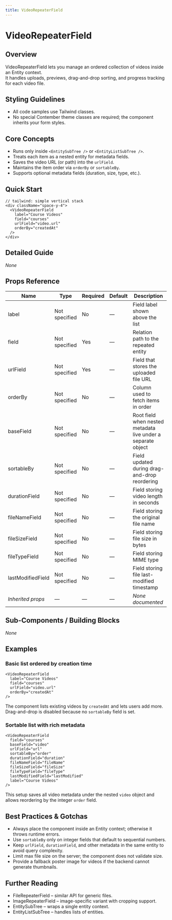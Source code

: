 ```yaml
---
title: VideoRepeaterField
---
```


<!-- Edited by human: false -->
<!-- Examples count: 2 -->
<!-- Source examples: 2 -->
<!-- Playground examples: 0 -->
<!-- External examples: 0 -->
<!-- Import examples: 0 -->

# VideoRepeaterField

## Overview
VideoRepeaterField lets you manage an ordered collection of videos inside an Entity context.  
It handles uploads, previews, drag-and-drop sorting, and progress tracking for each video file.

## Styling Guidelines
* All code samples use Tailwind classes.  
* No special Contember theme classes are required; the component inherits your form styles.

## Core Concepts
* Runs only inside `<EntitySubTree />` or `<EntityListSubTree />`.
* Treats each item as a nested entity for metadata fields.
* Saves the video URL (or path) into the `urlField`.
* Maintains the item order via `orderBy` or `sortableBy`.
* Supports optional metadata fields (duration, size, type, etc.).

## Quick Start
```tsx
// tailwind: simple vertical stack
<div className="space-y-4">
  <VideoRepeaterField
    label="Course Videos"
    field="courses"
    urlField="video.url"
    orderBy="createdAt"
  />
</div>
```

## Detailed Guide
_None_

## Props Reference
| Name | Type | Required | Default | Description |
|------|------|----------|---------|-------------|
| label | Not specified | No | — | Field label shown above the list |
| field | Not specified | Yes | — | Relation path to the repeated entity |
| urlField | Not specified | Yes | — | Field that stores the uploaded file URL |
| orderBy | Not specified | No | — | Column used to fetch items in order |
| baseField | Not specified | No | — | Root field when nested metadata live under a separate object |
| sortableBy | Not specified | No | — | Field updated during drag-and-drop reordering |
| durationField | Not specified | No | — | Field storing video length in seconds |
| fileNameField | Not specified | No | — | Field storing the original file name |
| fileSizeField | Not specified | No | — | Field storing file size in bytes |
| fileTypeField | Not specified | No | — | Field storing MIME type |
| lastModifiedField | Not specified | No | — | Field storing file last-modified timestamp |
| *Inherited props* | — | — | — | _None documented_ |

## Sub-Components / Building Blocks
_None_

## Examples

### Basic list ordered by creation time
```tsx
<VideoRepeaterField
  label="Course Videos"
  field="courses"
  urlField="video.url"
  orderBy="createdAt"
/>
```
The component lists existing videos by `createdAt` and lets users add more. Drag-and-drop is disabled because no `sortableBy` field is set.

### Sortable list with rich metadata
```tsx
<VideoRepeaterField
  field="courses"
  baseField="video"
  urlField="url"
  sortableBy="order"
  durationField="duration"
  fileNameField="fileName"
  fileSizeField="fileSize"
  fileTypeField="fileType"
  lastModifiedField="lastModified"
  label="Course Videos"
/>
```
This setup saves all video metadata under the nested `video` object and allows reordering by the integer `order` field.

## Best Practices & Gotchas
* Always place the component inside an Entity context; otherwise it throws runtime errors.
* Use `sortableBy` only on integer fields that default to sequential numbers.
* Keep `urlField`, `durationField`, and other metadata in the same entity to avoid query complexity.
* Limit max file size on the server; the component does not validate size.
* Provide a fallback poster image for videos if the backend cannot generate thumbnails.

## Further Reading
* FileRepeaterField – similar API for generic files.  
* ImageRepeaterField – image-specific variant with cropping support.  
* EntitySubTree – wraps a single entity context.  
* EntityListSubTree – handles lists of entities.

<!-- End of Generated Documentation -->